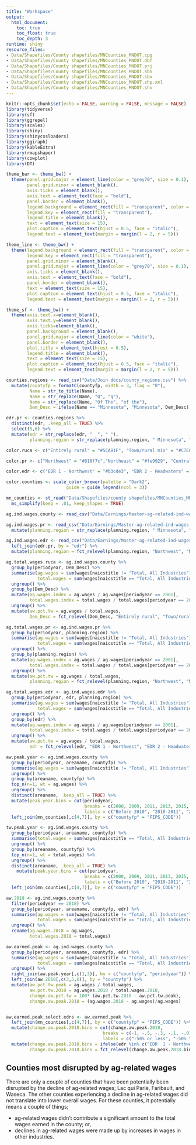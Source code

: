 ```yaml
---
title: "Workspace"
output: 
  html_document:
    toc: true
    toc_float: true
    toc_depth: 3
runtime: shiny
resource_files:
- Data/Shapefiles/County shapefiles/MNCounties_MNDOT.cpg
- Data/Shapefiles/County shapefiles/MNCounties_MNDOT.dbf
- Data/Shapefiles/County shapefiles/MNCounties_MNDOT.prj
- Data/Shapefiles/County shapefiles/MNCounties_MNDOT.sbn
- Data/Shapefiles/County shapefiles/MNCounties_MNDOT.sbx
- Data/Shapefiles/County shapefiles/MNCounties_MNDOT.shp.xml
- Data/Shapefiles/County shapefiles/MNCounties_MNDOT.shx
---
```


```r
knitr::opts_chunk$set(echo = FALSE, warning = FALSE, message = FALSE)
library(tidyverse)
library(sf)
library(ggrepel)
library(scales)
library(shiny)
library(shinycssloaders)
library(ggiraph)
library(kableExtra)
library(rmapshaper)
library(cowplot)
library(DT)
```

```r
theme_bar <- theme_bw() +
  theme(panel.grid.major = element_line(color = "grey70", size = 0.1),
        panel.grid.minor = element_blank(),
        axis.ticks = element_blank(),
        axis.text = element_text(face = "bold"),
        panel.border = element_blank(),
        legend.background = element_rect(fill = "transparent", color = "transparent"),
        legend.key = element_rect(fill = "transparent"),
        legend.title = element_blank(),
        text = element_text(size = 15),
        plot.caption = element_text(hjust = 0.5, face = "italic"),
        legend.text = element_text(margin = margin(l = 2, r = 5)))

theme_line <- theme_bw() +
  theme(legend.background = element_rect(fill = "transparent", color = "transparent"),
        legend.key = element_rect(fill = "transparent"),
        panel.grid.minor = element_blank(),
        panel.grid.major = element_line(color = "grey70", size = 0.1),
        axis.ticks = element_blank(),
        axis.text = element_text(face = "bold"),
        panel.border = element_blank(),
        text = element_text(size = 15),
        plot.caption = element_text(hjust = 0.5, face = "italic"),
        legend.text = element_text(margin = margin(l = 2, r = 5)))

theme_sf <- theme_bw() +
  theme(axis.text.x=element_blank(),
        axis.text.y=element_blank(),
        axis.ticks=element_blank(),
        panel.background = element_blank(),
        panel.grid.major = element_line(color = "white"),
        panel.border = element_blank(),
        plot.title = element_text(hjust = 0.5),
        legend.title = element_blank(),
        text = element_text(size = 15),
        plot.caption = element_text(hjust = 0.5, face = "italic"),
        legend.text = element_text(margin = margin(l = 2, r = 5)))

counties.regions <- read_csv("Data/Join docs/county_regions.csv") %>%
  mutate(countyfp = formatC(countyfp, width = 3, flag = "0"),
         Name = str_to_title(Name),
         Name = str_replace(Name, "Q", "q"),
         Name = str_replace(Name, "Of The", "of the"),
         Dem_Desc = ifelse(Name == "Minnesota", "Minnesota", Dem_Desc))

edr.pr <- counties.regions %>%
  distinct(edr, .keep_all = TRUE) %>%
  select(5,6) %>%
  mutate(edr = str_replace(edr, "  ", " "),
         planning.region = str_replace(planning.region, " Minnesota", ""))

color.ruca <- c("Entirely rural" = "#5CA81F", "Town/rural mix" = "#C7EF99", "Urban/town/rural mix" = "#d8b365", "Entirely urban" = "#a6611a", "Minnesota" = "black")

color.pr <- c("Northwest" = "#810f7c","Northeast" = "#fe9929", "Central" = "#076324", "Seven County Mpls-St Paul" = "#d8b365", "Southwest" = "#1f78b4", "Southeast" = "#d7301f", "Minnesota" = "black")

color.edr <- c("EDR 1 - Northwest" = "#b3cde3", "EDR 2 - Headwaters" = "#8c96c6", "EDR 3 - Arrowhead" = "#fe9929", "EDR 4 - West Central" = "#8856a7", "EDR 5 - North Central" = "#810f7c", "EDR 6E- Southwest Central" = "#e5f5f9", "EDR 6W- Upper Minnesota Valley" = "#bdc9e1", "EDR 7E- East Central" = "#99d8c9", "EDR 7W- Central" = "#2ca25f", "EDR 8 - Southwest" = "#74a9cf", "EDR 9 - South Central" = "#0570b0", "EDR 10 - Southeast" = "#d7301f", "EDR 11 - 7 County Twin Cities" = "#d8b365", "Minnesota" = "black")

color.counties <- scale_color_brewer(palette = "Dark2",
                       guide = guide_legend(ncol = 3))

mn_counties <- st_read("Data/Shapefiles/county shapefiles/MNCounties_MNDOT.shp", quiet = TRUE) %>%
  ms_simplify(keep = .01, keep_shapes = TRUE)
```

```r
ag.ind.wages.county <- read_csv("Data/Earnings/Master-ag-related-ind-wages-counties.csv")

ag.ind.wages.pr <- read_csv("Data/Earnings/Master-ag-related-ind-wages-pr.csv") %>%
  mutate(planning.region = str_replace(planning.region, " Minnesota", ""))

ag.ind.wages.edr <- read_csv("Data/Earnings/Master-ag-related-ind-wages-edr.csv") %>%
  left_join(edr.pr, by = "edr") %>%
  mutate(planning.region = fct_relevel(planning.region, "Northwest", "Northeast", "Central", "Seven County Mpls-St Paul", "Southwest", "Southeast"))

```

```r
ag.total.wages.ruca <- ag.ind.wages.county %>%
  group_by(periodyear, Dem_Desc) %>%
  summarise(ag.wages = sum(wages[naicstitle != "Total, All Industries"], na.rm = TRUE),
            total.wages = sum(wages[naicstitle == "Total, All Industries"], na.rm = TRUE)) %>%
  ungroup() %>%
  group_by(Dem_Desc) %>%
  mutate(ag.wages.index = ag.wages / ag.wages[periodyear == 2001],
         total.wages.index = total.wages / total.wages[periodyear == 2001]) %>%
  ungroup() %>%
  mutate(aw.pct.tw = ag.wages / total.wages,
         Dem_Desc = fct_relevel(Dem_Desc, "Entirely rural", "Town/rural mix", "Urban/town/rural mix", "Entirely urban"))

ag.total.wages.pr <- ag.ind.wages.pr %>%
  group_by(periodyear, planning.region) %>%
  summarise(ag.wages = sum(wages[naicstitle != "Total, All Industries"], na.rm = TRUE),
            total.wages = sum(wages[naicstitle == "Total, All Industries"], na.rm = TRUE)) %>%
  ungroup() %>%
  group_by(planning.region) %>%
  mutate(ag.wages.index = ag.wages / ag.wages[periodyear == 2001],
         total.wages.index = total.wages / total.wages[periodyear == 2001]) %>%
  ungroup() %>%
  mutate(aw.pct.tw = ag.wages / total.wages,
         planning.region = fct_relevel(planning.region, "Northwest", "Northeast", "Central", "Seven County Mpls-St Paul", "Southwest", "Southeast"))

ag.total.wages.edr <- ag.ind.wages.edr %>%
  group_by(periodyear, edr, planning.region) %>%
  summarise(ag.wages = sum(wages[naicstitle != "Total, All Industries"], na.rm = TRUE),
            total.wages = sum(wages[naicstitle == "Total, All Industries"], na.rm = TRUE)) %>%
  ungroup() %>%
  group_by(edr) %>%
  mutate(ag.wages.index = ag.wages / ag.wages[periodyear == 2001],
         total.wages.index = total.wages / total.wages[periodyear == 2001]) %>%
  ungroup() %>%
  mutate(aw.pct.tw = ag.wages / total.wages,
         edr = fct_relevel(edr, "EDR 1 - Northwest", "EDR 2 - Headwaters", "EDR 3 - Arrowhead", "EDR 4 - West Central", "EDR 5 - North Central", "EDR 6E- Southwest Central", "EDR 6W- Upper Minnesota Valley", "EDR 7E- East Central", "EDR 7W- Central", "EDR 8 - Southwest", "EDR 9 - South Central", "EDR 10 - Southeast", "EDR 11 - 7 County Twin Cities", "Minnesota"))

```

```r
aw.peak.year <- ag.ind.wages.county %>%
  group_by(periodyear, areaname, countyfp) %>%
  summarise(ag.wages = sum(wages[naicstitle != "Total, All Industries"], na.rm = TRUE)) %>%
  ungroup() %>%
  group_by(areaname, countyfp) %>%
  top_n(n=1, wt = ag.wages) %>%
  ungroup() %>%
  distinct(areaname, .keep_all = TRUE) %>%
  mutate(peak.year.bins = cut(periodyear,
                              breaks = c(2000, 2009, 2011, 2013, 2015, 2017, 2020),
                              labels = c("Before 2010", "2010-2011", "2012-2013", "2014-2015", "2016-2017", "2018"))) %>%
  left_join(mn_counties[,c(4,7)], by = c("countyfp" = "FIPS_CODE"))

tw.peak.year <- ag.ind.wages.county %>%
  group_by(periodyear, areaname, countyfp) %>%
  summarise(total.wages = sum(wages[naicstitle == "Total, All Industries"], na.rm = TRUE)) %>%
  ungroup() %>%
  group_by(areaname, countyfp) %>%
  top_n(n=1, wt = total.wages) %>%
  ungroup() %>%
  distinct(areaname, .keep_all = TRUE) %>%
    mutate(peak.year.bins = cut(periodyear,
                              breaks = c(2000, 2009, 2011, 2013, 2015, 2017, 2020),
                              labels = c("Before 2010", "2010-2011", "2012-2013", "2014-2015", "2016-2017", "2018"))) %>%
  left_join(mn_counties[,c(4,7)], by = c("countyfp" = "FIPS_CODE"))

```

```r

aw.2018 <- ag.ind.wages.county %>%
  filter(periodyear == 2018) %>%
  group_by(periodyear, areaname, countyfp, edr) %>%
  summarise(ag.wages = sum(wages[naicstitle != "Total, All Industries"], na.rm = TRUE),
            total.wages = sum(wages[naicstitle == "Total, All Industries"], na.rm = TRUE)) %>%
  ungroup() %>%
  rename(ag.wages.2018 = ag.wages,
         total.wages.2018 = total.wages)

aw.earned.peak <- ag.ind.wages.county %>%
  group_by(periodyear, areaname, countyfp, edr) %>%
  summarise(ag.wages = sum(wages[naicstitle != "Total, All Industries"], na.rm = TRUE),
            total.wages = sum(wages[naicstitle == "Total, All Industries"], na.rm = TRUE)) %>%
  ungroup() %>%
  right_join(aw.peak.year[,c(1,3)], by = c("countyfp", "periodyear")) %>%
  left_join(aw.2018[,c(3,5,6)], by = "countyfp") %>%
  mutate(aw.pct.tw.peak = ag.wages / total.wages,
         aw.pct.tw.2018 = ag.wages.2018 / total.wages.2018,
         change.aw.pct.tw = 100* (aw.pct.tw.2018 - aw.pct.tw.peak),
         change.aw.peak.2018 = (ag.wages.2018 - ag.wages)/ag.wages)


aw.earned.peak.select.edrs <- aw.earned.peak %>%
  left_join(mn_counties[,c(4,7)], by = c("countyfp" = "FIPS_CODE")) %>%
  mutate(change.aw.peak.2018.bins = cut(change.aw.peak.2018,
                                     breaks = c(-1, -.5, -.3, -.1, -.01, 1),
                                     labels = c("-50% or less", "-50% to -30%", "-30% to -10%", "-10% to -1%", "No change"))) %>%
  mutate(change.aw.peak.2018.bins = ifelse(edr %in% c("EDR  1 - Northwest", "EDR  4 - West Central", "EDR  6E- Southwest Central", "EDR  6W- Upper Minnesota Valley", "EDR  8 - Southwest", "EDR  9 - South Central"), as.character(change.aw.peak.2018.bins), NA),
         change.aw.peak.2018.bins = fct_relevel(change.aw.peak.2018.bins, "-50% or less", "-50% to -30%", "-30% to -10%", "-10% to -1%", "No change"))

```

## Counties most disrupted by ag-related wages

There are only a couple of counties that have been potentially been disrupted by the decline of ag-related wages; Lac qui Parle, Faribault, and Waseca. The other counties experiencing a decline in ag-related wages did not translate into lower overall wages. For these counties, it potentially means a couple of things;

* ag-related wages didn't contribute a significant amount to the total wages earned in the county; or,
* declines in ag-related wages were made up by increases in wages in other industries.

<br>

```r
```